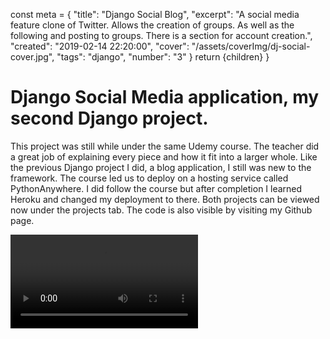  const meta = {
    "title": "Django Social Blog",
    "excerpt": "A social media feature clone of Twitter. Allows the creation of groups. As well as the following and posting to groups. There is a section for account creation.",
    "created": "2019-02-14 22:20:00",
    "cover": "/assets/coverImg/dj-social-cover.jpg",
    "tags": "django",
    "number": "3"
  }
  return <Layout meta={meta}>{children}</Layout>
}

# Django Social Media application, my second Django project.

This project was still while under the same Udemy course. 
The teacher did a great job of explaining every piece and how it fit into a larger whole. 
Like the previous Django project I did, a blog application, I still was new to the framework. 
The course led us to deploy on a hosting service called PythonAnywhere. 
I did follow the course but after completion I learned Heroku and changed my deployment to there. 
Both projects can be viewed now under the projects tab. 
The code is also visible by visiting my Github page. 

<Video autoPlay loop src="/assets/byPost/django-combined/social-show.mp4" />

This is a social media clone of Twitter. 
The features are mainly composed of accounts, groups and posts. 
An account is created on a signup page. 
The account can then be logged in or out. 
Groups can be created, joined or deleted. 
Posts can be either created or deleted. 
All groups and posts can be viewed in a list. 
The project makes use of SQLite, Bootstrap, Misaka and django-braces. 

<Img src="/assets/byPost/django-combined/signup.jpg" size="lg" />

```python
class JoinGroup(LoginRequiredMixin, generic.RedirectView):

    def get_redirect_url(self, *args, **kwargs):
        return reverse("groups:single",kwargs={"slug": self.kwargs.get("slug")})

    def get(self, request, *args, **kwargs):
        group = get_object_or_404(Group,slug=self.kwargs.get("slug"))

        try:
            GroupMember.objects.create(user=self.request.user,group=group)

        except IntegrityError:
            messages.warning(self.request,("Warning, already a member of {}".format(group.name)))

        else:
            messages.success(self.request,"You are now a member of the {} group.".format(group.name))

        return super().get(request, *args, **kwargs)
```

I already covered my experiences with Django and Python in my post about Django blog project. I enjoy the framework and language. I see myself using React and JavaScript in the future but I am in love with Python as a way of scripting and doing object oriented programming.  
# Thanks for reading 👍